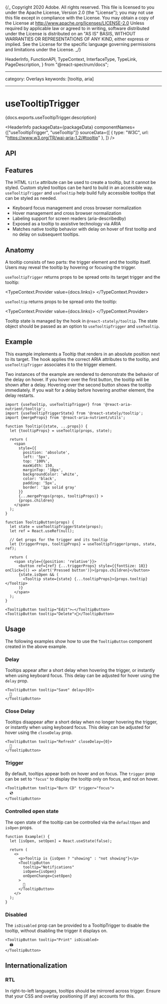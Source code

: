 {/_ Copyright 2020 Adobe. All rights reserved.
This file is licensed to you under the Apache License, Version 2.0 (the "License");
you may not use this file except in compliance with the License. You may obtain a copy
of the License at http://www.apache.org/licenses/LICENSE-2.0
Unless required by applicable law or agreed to in writing, software distributed under
the License is distributed on an "AS IS" BASIS, WITHOUT WARRANTIES OR REPRESENTATIONS
OF ANY KIND, either express or implied. See the License for the specific language
governing permissions and limitations under the License. _/}


  HeaderInfo,
  FunctionAPI,
  TypeContext,
  InterfaceType,
  TypeLink,
  PageDescription,
} from "@react-spectrum/docs";

---

category: Overlays
keywords: [tooltip, aria]

---

# useTooltipTrigger

<PageDescription>{docs.exports.useTooltipTrigger.description}</PageDescription>

<HeaderInfo
  packageData={packageData}
  componentNames={["useTooltipTrigger", "useTooltip"]}
  sourceData={[
    { type: "W3C", url: "https://www.w3.org/TR/wai-aria-1.2/#tooltip" },
  ]}
/>

## API

<FunctionAPI function={docs.exports.useTooltipTrigger} links={docs.links} />
<FunctionAPI function={docs.exports.useTooltip} links={docs.links} />

## Features

The HTML `title` attribute can be used to create a tooltip, but it cannot be styled. Custom styled
tooltips can be hard to build in an accessible way. `useTooltipTrigger` and `useTooltip` help build
fully accessible tooltips that can be styled as needed.

- Keyboard focus management and cross browser normalization
- Hover management and cross browser normalization
- Labeling support for screen readers (aria-describedby)
- Exposed as a tooltip to assistive technology via ARIA
- Matches native tooltip behavior with delay on hover of first tooltip and no delay on subsequent tooltips.

## Anatomy

<Anatomy />

A tooltip consists of two parts: the trigger element and the tooltip itself.
Users may reveal the tooltip by hovering or focusing the trigger.

`useTooltipTrigger` returns props to be spread onto its target trigger and the tooltip:

<TypeContext.Provider value={docs.links}>
  <InterfaceType
    properties={docs.links[docs.exports.useTooltipTrigger.return.id].properties}
  />
</TypeContext.Provider>

`useTooltip` returns props to be spread onto the tooltip:

<TypeContext.Provider value={docs.links}>
  <InterfaceType
    properties={docs.links[docs.exports.useTooltip.return.id].properties}
  />
</TypeContext.Provider>

Tooltip state is managed by the <TypeLink links={statelyDocs.links} type={statelyDocs.exports.useTooltipTriggerState} />
hook in `@react-stately/tooltip`. The state object should be passed as an option to `useTooltipTrigger` and `useTooltip`.

## Example

This example implements a Tooltip that renders in an absolute position next to its target. The <TypeLink links={docs.links} type={docs.exports.useTooltip} /> hook applies the correct ARIA attributes to the tooltip, and `useTooltipTrigger` associates it to the trigger element.

Two instances of the example are rendered to demonstrate the behavior of the delay on hover. If you hover over the first button, the tooltip will be shown after a delay. Hovering over the second button shows the tooltip immediately. If you wait for a delay before hovering another element, the delay restarts.

```tsx example export=true
import {useTooltip, useTooltipTrigger} from '@react-aria-nutrient/tooltip';
import {useTooltipTriggerState} from '@react-stately/tooltip';
import {mergeProps} from '@react-aria-nutrient/utils';

function Tooltip({state, ...props}) {
  let {tooltipProps} = useTooltip(props, state);

  return (
    <span
      style={{
        position: 'absolute',
        left: '5px',
        top: '100%',
        maxWidth: 150,
        marginTop: '10px',
        backgroundColor: 'white',
        color: 'black',
        padding: '5px',
        border: '1px solid gray'
      }}
      {...mergeProps(props, tooltipProps)} >
      {props.children}
    </span>
  );
}

function TooltipButton(props) {
  let state = useTooltipTriggerState(props);
  let ref = React.useRef(null);

  // Get props for the trigger and its tooltip
  let {triggerProps, tooltipProps} = useTooltipTrigger(props, state, ref);

  return (
    <span style={{position: 'relative'}}>
      <button ref={ref} {...triggerProps} style={{fontSize: 18}} onClick={() => alert('Pressed button')}>{props.children}</button>
      {state.isOpen && (
        <Tooltip state={state} {...tooltipProps}>{props.tooltip}</Tooltip>
      )}
    </span>
  );
}

<TooltipButton tooltip="Edit">✏️</TooltipButton>
<TooltipButton tooltip="Delete">🚮</TooltipButton>
```

## Usage

The following examples show how to use the `TooltipButton` component created in the above example.

### Delay

Tooltips appear after a short delay when hovering the trigger, or instantly when using keyboard focus. This delay can be adjusted for hover using the `delay` prop.

```tsx example
<TooltipButton tooltip="Save" delay={0}>
  💾
</TooltipButton>
```

### Close Delay

Tooltips disappear after a short delay when no longer hovering the trigger, or instantly when using keyboard focus. This delay can be adjusted for hover using the `closeDelay` prop.

```tsx example
<TooltipButton tooltip="Refresh" closeDelay={0}>
  🔄
</TooltipButton>
```

### Trigger

By default, tooltips appear both on hover and on focus. The `trigger` prop can be set to `"focus"` to display the tooltip only on focus, and not on hover.

```tsx example
<TooltipButton tooltip="Burn CD" trigger="focus">
  💿
</TooltipButton>
```

### Controlled open state

The open state of the tooltip can be controlled via the `defaultOpen` and `isOpen` props.

```tsx example
function Example() {
  let [isOpen, setOpen] = React.useState(false);

  return (
    <>
      <p>Tooltip is {isOpen ? "showing" : "not showing"}</p>
      <TooltipButton
        tooltip="Notifications"
        isOpen={isOpen}
        onOpenChange={setOpen}
      >
        📣
      </TooltipButton>
    </>
  );
}
```

### Disabled

The `isDisabled` prop can be provided to a TooltipTrigger to disable the tooltip, without disabling the trigger it displays on.

```tsx example
<TooltipButton tooltip="Print" isDisabled>
  🖨
</TooltipButton>
```

## Internationalization

### RTL

In right-to-left languages, tooltips should be mirrored across trigger. Ensure that your CSS and overlay positioning (if any) accounts for this.
